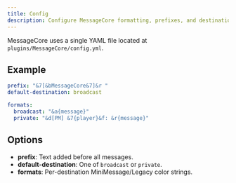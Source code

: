 ```yaml
---
title: Config
description: Configure MessageCore formatting, prefixes, and destinations.
---
```


MessageCore uses a single YAML file located at `plugins/MessageCore/config.yml`.

## Example

```yaml
prefix: "&7[&bMessageCore&7]&r "
default-destination: broadcast

formats:
  broadcast: "&a{message}"
  private: "&d[PM] &7{player}&f: &r{message}"
```

## Options

- **prefix**: Text added before all messages.
- **default-destination**: One of `broadcast` or `private`.
- **formats**: Per-destination MiniMessage/Legacy color strings.


